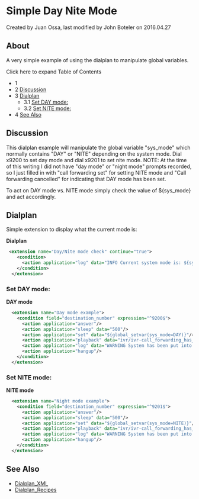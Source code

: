 
# Simple Day Nite Mode 

 Created by  Juan Ossa, last modified by  John Boteler on 2016.04.27

## About

A very simple example of using the dialplan to manipulate global variables. 

Click here to expand Table of Contents

* 1 [](#set-nite-mode)
* 2 [Discussion](#discussion)
* 3 [Dialplan](#dialplan)  
   * 3.1 [Set DAY mode:](#set-day-mode)  
   * 3.2 [Set NITE mode:](#set-nite-mode)
* 4 [See Also](#see-also)

##   

## Discussion

This dialplan example will manipulate the global variable "sys\_mode" which normally contains "DAY" or "NITE" depending on the system mode. Dial x9200 to set day mode and dial x9201 to set nite mode. NOTE: At the time of this writing I did not have "day mode" or "night mode" prompts recorded, so I just filled in with "call forwarding set" for setting NITE mode and "Call forwarding cancelled" for indicating that DAY mode has been set.

To act on DAY mode vs. NITE mode simply check the value of ${sys\_mode} and act accordingly.

## Dialplan

Simple extension to display what the current mode is:

**Dialplan**

```xml
 <extension name="Day/Nite mode check" continue="true">
    <condition>
      <action application="log" data="INFO Current system mode is: ${sys_mode}"/>
    </condition>
  </extension>
```

### **Set DAY mode:**

**DAY mode**

```xml
  <extension name="Day mode example">
    <condition field="destination_number" expression="^9200$">
      <action application="answer"/>
      <action application="sleep" data="500"/>
      <action application="set" data="${global_setvar(sys_mode=DAY)}"/>
      <action application="playback" data="ivr/ivr-call_forwarding_has_been_cancelled.wav"/>>
      <action application="log" data="WARNING System has been put into [[[DAY mode]]] by ${caller_id_number}"/>
      <action application="hangup"/>
    </condition>
  </extension>
```

### **Set NITE mode:**

**NITE mode**

```xml
  <extension name="Night mode example">
    <condition field="destination_number" expression="^9201$">
      <action application="answer"/>
      <action application="sleep" data="500"/>
      <action application="set" data="${global_setvar(sys_mode=NITE)}"/>
      <action application="playback" data="ivr/ivr-call_forwarding_has_been_set.wav"/>>
      <action application="log" data="WARNING System has been put into [[[NITE mode]]] by ${caller_id_number}"/>
      <action application="hangup"/>
    </condition>
  </extension>
```

## See Also

* [Dialplan\_XML](../Dialplan/XML-Dialplan/index.mdx#about)
* [Dialplan\_Recipes](../Dialplan/Dialplan-Recipes_9634252.mdx#about)


